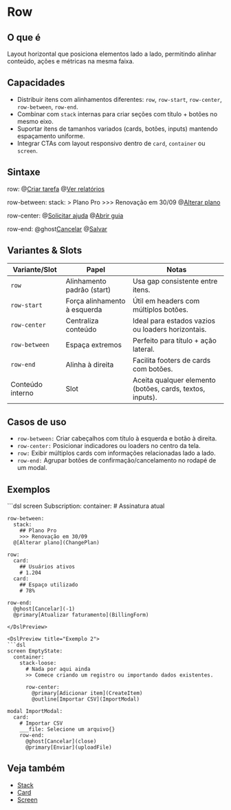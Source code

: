 # Row

## O que é
Layout horizontal que posiciona elementos lado a lado, permitindo alinhar conteúdo, ações e métricas na mesma faixa.

## Capacidades
- Distribuir itens com alinhamentos diferentes: `row`, `row-start`, `row-center`, `row-between`, `row-end`.
- Combinar com `stack` internas para criar seções com título + botões no mesmo eixo.
- Suportar itens de tamanhos variados (cards, botões, inputs) mantendo espaçamento uniforme.
- Integrar CTAs com layout responsivo dentro de `card`, `container` ou `screen`.

## Sintaxe
row:
  @[Criar tarefa](TaskForm)
  @[Ver relatórios](Reports)

row-between:
  stack:
    > Plano Pro
    >>> Renovação em 30/09
  @[Alterar plano](ChangePlan)

row-center:
  @[Solicitar ajuda](Support)
  @[Abrir guia](Guides)

row-end:
  @ghost[Cancelar](-1)
  @[Salvar](saveTask)

## Variantes & Slots
| Variante/Slot | Papel | Notas |
| --- | --- | --- |
| `row` | Alinhamento padrão (start) | Usa gap consistente entre itens. |
| `row-start` | Força alinhamento à esquerda | Útil em headers com múltiplos botões. |
| `row-center` | Centraliza conteúdo | Ideal para estados vazios ou loaders horizontais. |
| `row-between` | Espaça extremos | Perfeito para título + ação lateral. |
| `row-end` | Alinha à direita | Facilita footers de cards com botões. |
| Conteúdo interno | Slot | Aceita qualquer elemento (botões, cards, textos, inputs). |

## Casos de uso
- `row-between:` Criar cabeçalhos com título à esquerda e botão à direita.
- `row-center:` Posicionar indicadores ou loaders no centro da tela.
- `row:` Exibir múltiplos cards com informações relacionadas lado a lado.
- `row-end:` Agrupar botões de confirmação/cancelamento no rodapé de um modal.

## Exemplos
<DslPreview title="Exemplo 1">
```dsl
screen Subscription:
  container:
    # Assinatura atual

    row-between:
      stack:
        ## Plano Pro
        >>> Renovação em 30/09
      @[Alterar plano](ChangePlan)

    row:
      card:
        ## Usuários ativos
        # 1.204
      card:
        ## Espaço utilizado
        # 78%

    row-end:
      @ghost[Cancelar](-1)
      @primary[Atualizar faturamento](BillingForm)
```
</DslPreview>

<DslPreview title="Exemplo 2">
```dsl
screen EmptyState:
  container:
    stack-loose:
      # Nada por aqui ainda
      >> Comece criando um registro ou importando dados existentes.

      row-center:
        @primary[Adicionar item](CreateItem)
        @outline[Importar CSV](ImportModal)

modal ImportModal:
  card:
    # Importar CSV
    ___file: Selecione um arquivo{}
    row-end:
      @ghost[Cancelar](close)
      @primary[Enviar](uploadFile)
```
</DslPreview>

## Veja também
- [Stack](./stack)
- [Card](./card)
- [Screen](./screen)
